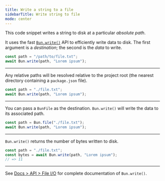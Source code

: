 ```yaml
---
title: Write a string to a file
sidebarTitle: Write string to file
mode: center
---
```


This code snippet writes a string to disk at a particular _absolute path_.

It uses the fast [`Bun.write()`](https://bun.com/docs/api/file-io#writing-files-bun-write) API to efficiently write data to disk. The first argument is a _destination_; the second is the _data_ to write.

```ts
const path = "/path/to/file.txt";
await Bun.write(path, "Lorem ipsum");
```

---

Any relative paths will be resolved relative to the project root (the nearest directory containing a `package.json` file).

```ts
const path = "./file.txt";
await Bun.write(path, "Lorem ipsum");
```

---

You can pass a `BunFile` as the destination. `Bun.write()` will write the data to its associated path.

```ts
const path = Bun.file("./file.txt");
await Bun.write(path, "Lorem ipsum");
```

---

`Bun.write()` returns the number of bytes written to disk.

```ts
const path = "./file.txt";
const bytes = await Bun.write(path, "Lorem ipsum");
// => 11
```

---

See [Docs > API > File I/O](https://bun.com/docs/api/file-io#writing-files-bun-write) for complete documentation of `Bun.write()`.
